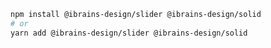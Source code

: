 ```bash
npm install @ibrains-design/slider @ibrains-design/solid
# or
yarn add @ibrains-design/slider @ibrains-design/solid
```
